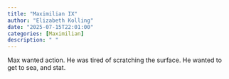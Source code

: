 ```yaml
---
title: "Maximilian IX"
author: "Elizabeth Kolling"
date: "2025-07-15T22:01:00"
categories: [Maximilian]
description: " "
---
```


Max wanted action. He was tired of scratching the surface. He wanted to get to sea, and stat. 


